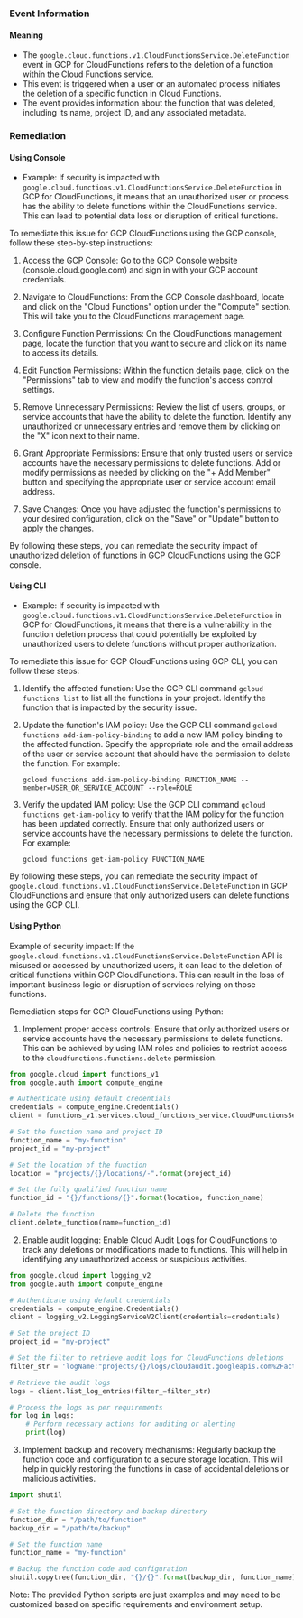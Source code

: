 
### Event Information

#### Meaning

- The `google.cloud.functions.v1.CloudFunctionsService.DeleteFunction` event in GCP for CloudFunctions refers to the deletion of a function within the Cloud Functions service.
- This event is triggered when a user or an automated process initiates the deletion of a specific function in Cloud Functions.
- The event provides information about the function that was deleted, including its name, project ID, and any associated metadata.

### Remediation

#### Using Console

- Example: If security is impacted with `google.cloud.functions.v1.CloudFunctionsService.DeleteFunction` in GCP for CloudFunctions, it means that an unauthorized user or process has the ability to delete functions within the CloudFunctions service. This can lead to potential data loss or disruption of critical functions.

To remediate this issue for GCP CloudFunctions using the GCP console, follow these step-by-step instructions:

1. Access the GCP Console: Go to the GCP Console website (console.cloud.google.com) and sign in with your GCP account credentials.

2. Navigate to CloudFunctions: From the GCP Console dashboard, locate and click on the "Cloud Functions" option under the "Compute" section. This will take you to the CloudFunctions management page.

3. Configure Function Permissions: On the CloudFunctions management page, locate the function that you want to secure and click on its name to access its details.

4. Edit Function Permissions: Within the function details page, click on the "Permissions" tab to view and modify the function's access control settings.

5. Remove Unnecessary Permissions: Review the list of users, groups, or service accounts that have the ability to delete the function. Identify any unauthorized or unnecessary entries and remove them by clicking on the "X" icon next to their name.

6. Grant Appropriate Permissions: Ensure that only trusted users or service accounts have the necessary permissions to delete functions. Add or modify permissions as needed by clicking on the "+ Add Member" button and specifying the appropriate user or service account email address.

7. Save Changes: Once you have adjusted the function's permissions to your desired configuration, click on the "Save" or "Update" button to apply the changes.

By following these steps, you can remediate the security impact of unauthorized deletion of functions in GCP CloudFunctions using the GCP console.

#### Using CLI

- Example: If security is impacted with `google.cloud.functions.v1.CloudFunctionsService.DeleteFunction` in GCP for CloudFunctions, it means that there is a vulnerability in the function deletion process that could potentially be exploited by unauthorized users to delete functions without proper authorization.

To remediate this issue for GCP CloudFunctions using GCP CLI, you can follow these steps:

1. Identify the affected function: Use the GCP CLI command `gcloud functions list` to list all the functions in your project. Identify the function that is impacted by the security issue.

2. Update the function's IAM policy: Use the GCP CLI command `gcloud functions add-iam-policy-binding` to add a new IAM policy binding to the affected function. Specify the appropriate role and the email address of the user or service account that should have the permission to delete the function. For example:
   ```
   gcloud functions add-iam-policy-binding FUNCTION_NAME --member=USER_OR_SERVICE_ACCOUNT --role=ROLE
   ```

3. Verify the updated IAM policy: Use the GCP CLI command `gcloud functions get-iam-policy` to verify that the IAM policy for the function has been updated correctly. Ensure that only authorized users or service accounts have the necessary permissions to delete the function. For example:
   ```
   gcloud functions get-iam-policy FUNCTION_NAME
   ```

By following these steps, you can remediate the security impact of `google.cloud.functions.v1.CloudFunctionsService.DeleteFunction` in GCP CloudFunctions and ensure that only authorized users can delete functions using the GCP CLI.

#### Using Python

Example of security impact: If the `google.cloud.functions.v1.CloudFunctionsService.DeleteFunction` API is misused or accessed by unauthorized users, it can lead to the deletion of critical functions within GCP CloudFunctions. This can result in the loss of important business logic or disruption of services relying on those functions.

Remediation steps for GCP CloudFunctions using Python:

1. Implement proper access controls: Ensure that only authorized users or service accounts have the necessary permissions to delete functions. This can be achieved by using IAM roles and policies to restrict access to the `cloudfunctions.functions.delete` permission.

```python
from google.cloud import functions_v1
from google.auth import compute_engine

# Authenticate using default credentials
credentials = compute_engine.Credentials()
client = functions_v1.services.cloud_functions_service.CloudFunctionsServiceClient(credentials=credentials)

# Set the function name and project ID
function_name = "my-function"
project_id = "my-project"

# Set the location of the function
location = "projects/{}/locations/-".format(project_id)

# Set the fully qualified function name
function_id = "{}/functions/{}".format(location, function_name)

# Delete the function
client.delete_function(name=function_id)
```

2. Enable audit logging: Enable Cloud Audit Logs for CloudFunctions to track any deletions or modifications made to functions. This will help in identifying any unauthorized access or suspicious activities.

```python
from google.cloud import logging_v2
from google.auth import compute_engine

# Authenticate using default credentials
credentials = compute_engine.Credentials()
client = logging_v2.LoggingServiceV2Client(credentials=credentials)

# Set the project ID
project_id = "my-project"

# Set the filter to retrieve audit logs for CloudFunctions deletions
filter_str = 'logName:"projects/{}/logs/cloudaudit.googleapis.com%2Factivity" AND protoPayload.methodName:"google.cloud.functions.v1.CloudFunctionsService.DeleteFunction"'.format(project_id)

# Retrieve the audit logs
logs = client.list_log_entries(filter_=filter_str)

# Process the logs as per requirements
for log in logs:
    # Perform necessary actions for auditing or alerting
    print(log)
```

3. Implement backup and recovery mechanisms: Regularly backup the function code and configuration to a secure storage location. This will help in quickly restoring the functions in case of accidental deletions or malicious activities.

```python
import shutil

# Set the function directory and backup directory
function_dir = "/path/to/function"
backup_dir = "/path/to/backup"

# Set the function name
function_name = "my-function"

# Backup the function code and configuration
shutil.copytree(function_dir, "{}/{}".format(backup_dir, function_name))
```

Note: The provided Python scripts are just examples and may need to be customized based on specific requirements and environment setup.

